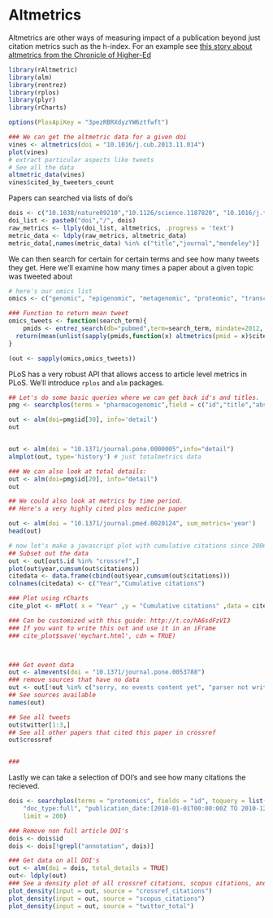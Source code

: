 Altmetrics
========================================================
Altmetrics are other ways of measuring impact of a publication beyond just citation metrics such as the h-index.  For an example see [this story about altmetrics from the Chronicle of Higher-Ed](http://chronicle.com/article/Rise-of-Altmetrics-Revives/139557/)
```r
library(rAltmetric)
library(alm)
library(rentrez)
library(rplos)
library(plyr)
library(rCharts)

options(PlosApiKey = "3pezRBRXdyzYW6ztfwft")

### We can get the altmetric data for a given doi
vines <- altmetrics(doi = "10.1016/j.cub.2013.11.014")
plot(vines)
# extract particular aspects like tweets
# See all the data
altmetric_data(vines)
vines$cited_by_tweeters_count


```


Papers can searched via lists of doi's

```r

dois <- c("10.1038/nature09210","10.1126/science.1187820", "10.1016/j.tree.2011.01.009", "10.1086/664183")
doi_list <- paste0("doi","/", dois)
raw_metrics <- llply(doi_list, altmetrics, .progress = 'text')
metric_data <- ldply(raw_metrics, altmetric_data)
metric_data[,names(metric_data) %in% c("title","journal","mendeley")]

```


We can then search for certain for certain terms and see how many tweets they get.  Here we'll examine how many times a paper about a given topic was tweeted about

```r
# here's our omics list
omics <- c("genomic", "epigenomic", "metagenomic", "proteomic", "transcriptomic", "pharmacogenomic", "connectomic" )

### Function to return mean tweet
omics_tweets <- function(search_term){
    pmids <- entrez_search(db="pubmed",term=search_term, mindate=2012, maxdate=2012, retmax=50)$ids
  return(mean(unlist(sapply(pmids,function(x) altmetrics(pmid = x)$cited_by_tweeters_count))))
}

(out <- sapply(omics,omics_tweets))


```


PLoS has a very robust API that allows access to article level metrics in PLoS. We'll introduce `rplos` and `alm` packages.

```r

## Let's do some basic queries where we can get back id's and titles.  We will also use this for full text
pmg <- searchplos(terms = "pharmacogenomic",field = c("id","title","abstract"), limit = 300)

out <- alm(doi=pmg$id[30], info='detail')
out


out <- alm(doi = "10.1371/journal.pone.0000005",info="detail")
almplot(out, type='history') # just totalmetrics data

### We can also look at total details:
out <- alm(doi=pmg$id[20], info="detail")
out

## We could also look at metrics by time period.
## Here's a very highly cited plos medicine paper

out <- alm(doi = "10.1371/journal.pmed.0020124", sum_metrics='year')
head(out)

# now let's make a javascript plot with cumulative citations since 2006.
## Subset out the data
out <- out[out$.id %in% "crossref",]
plot(out$year,cumsum(out$citations))
citedata <- data.frame(cbind(out$year,cumsum(out$citations)))
colnames(citedata) <- c("Year","Cumulative citations")

### Plot using rCharts
cite_plot <- mPlot( x = "Year" ,y = "Cumulative citations" ,data = citedata,type="Line")

### Can be customized with this guide: http://t.co/hA6sdFzVI3
### If you want to write this out and use it in an iFrame
### cite_plot$save('mychart.html', cdn = TRUE)



### Get event data
out <- almevents(doi = "10.1371/journal.pone.0053788")
### remove sources that have no data
out <- out[!out %in% c("sorry, no events content yet", "parser not written yet")]
## See sources available
names(out)

## See all tweets
out$twitter[1:3,]
## See all other papers that cited this paper in crossref
out$crossref


### 
```


Lastly we can take a selection of DOI's and see how many citations the recieved.

```r

dois <- searchplos(terms = "proteomics", fields = "id", toquery = list("cross_published_journal_key:PLoSONE", 
    "doc_type:full", "publication_date:[2010-01-01T00:00:00Z TO 2010-12-31T23:59:59Z]"), 
    limit = 200)

### Remove non full article DOI's
dois <- dois$id
dois <- dois[!grepl("annotation", dois)]

### Get data on all DOI's
out <- alm(doi = dois, total_details = TRUE)
out<- ldply(out)
### See a density plot of all crossref citations, scopus citations, and tweets
plot_density(input = out, source = "crossref_citations")
plot_density(input = out, source = "scopus_citations")
plot_density(input = out, source = "twitter_total")


```

